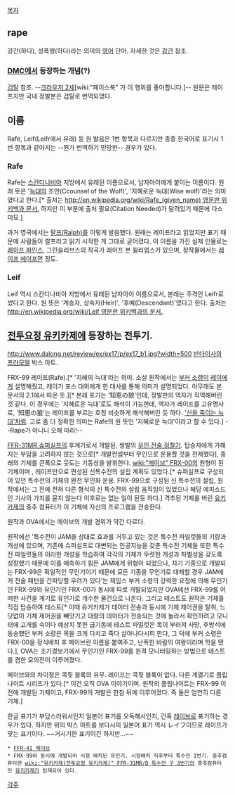 [[목차]]

== rape ==
강간(하다), 성폭행(하다)라는 의미의 [[영어]] 단어. 자세한 것은 [[강간]] 참조.

=== [[DMC]]에서 등장하는 개념(?) ===
[[겁탈]] 참조. --[[크라우저 2세]][wiki:"페이스북" 가 이 행위를 좋아합니다.]-- 원문은 레이프지만 국내 정발본은 겁탈로 번역되었다.

== 이름 ==
Rafe, Leif(Leifr에서 유래) 등 원 발음은 1번 항목과 다르지만 종종 한국어로 표기시 1번 항목과 같아지는 --뭔가 번역하기 민망한-- 경우가 있다.

=== Rafe ===
Rafe는 [[스칸디나비아]] 지방에서 유래된 이름으로서, 남자아이에게 붙이는 이름이다. 원래 뜻은 '[[늑대]]의 조언(Ccounsel of the Wolf)', '지혜로운 늑대(Wise wolf)'라는 의미였다고 한다.[* 출처는 [[http://en.wikipedia.org/wiki/Rafe_(given_name) 영문판 위키백과 문서.]] 하지만 이 부분에 출처 필요(Citation Needed)가 달려있기 때문에 다소 미묘.]

과거 영국에서는 [[랄프|랄프(Ralph)]]를 이렇게 발음했다. 원래는 레이프라고 읽었지만 표기 때문에 사람들이 랄프라고 읽기 시작한 게 그대로 굳어졌다. 이 이름을 가진 실제 인물로는 [[레이프 파인스]], 그린슬리브스의 작곡가 레이프 본 윌리엄스가 있으며, 창작물에서는 [[레이프 에이프먼]] 정도.

=== Leif ===
Leif 역시 스칸디나비아 지방에서 유래된 남자아이 이름으로서, 본래는 주격인 Leifr로 썼다고 한다. 원 뜻은 '계승자, 상속자(Heir)', '후예(Descendant)'였다고 한다. 출처는 [[http://en.wikipedia.org/wiki/Leif 영문판 위키백과의 문서.]]

== [[전투요정 유키카제]]에 등장하는 전투기. ==
http://www.dalong.net/review/ex/ex17/p/ex17_b1.jpg?width=500
[[반다이]]사의 [[프라모델]] 박스 아트.

FRX-99 레이프(Rafe).[* '지혜의 늑대'라는 의미. 소설 원작에서는 [[제임스 부커|부커 소령]]이 [[후카이 레이|레이]]에게 설명해줬고, 레이가 포스 대위에게 한 대사를 통해 의미가 설명되었다. 아무래도 본 문서의 2.1에서 따온 듯.][* 본래 표기는 '知恵の狼'인데, 정발판의 역자가 직역해버린 것 같다. 이 경우에는 '지혜로운 늑대'로도 해석이 가능한데, 역자가 레이프를 고유명사로, '知恵の狼'는 레이프를 부르는 호칭 비슷하게 해석해버린 듯 하다. [[펜리르|'신을 죽이는 늑대']]처럼. 고로 좀 더 정확한 의미는 Rafe의 원 뜻인 '지혜로운 늑대'이라고 할 수 있다.] --Rape가 아니니 오해 마라!--
 
[[슈퍼실프|FFR-31MR 슈퍼실프]]의 후계기로서 개발된, 쌍발의 [[무인기|무인 전술 정찰기]]. 탑승자에게 가해지는 부담을 고려하지 않는 것으로[* 개발컨셉부터 무인으로 운용할 것을 전제했다], 종래의 기체를 큰폭으로 웃도는 기동성을 발휘한다. [[wiki:"메이브" FRX-00]]의 원형이 된 기체이며 , 레이프만으로 편성된 신특수전의 설립 계획도 있었다.[* 슈퍼실프로 구성되어 있던 특수전의 기체의 완전 무인화 운용. FRX-99으로 구성된 신 특수전의 설립, 원작에서는 그 전에 전혀 다른 형식의 신 특수전의 설립 움직임이 있었으나 해당 에피소드인 기사의 가치를 묻지 않는다 이후로는 없는 일이 된듯 하다.] 격추된 기체를 버린 [[유키카제]]의 중추 컴퓨터가 이 기체에 자신의 프로그램을 전송한다.

원작과 OVA에서는 메이브의 개발 경위가 약간 다르다.

원작에선 '특수전이 JAM을 상대로 효과를 거두고 있는 것은 특수전 파일럿들의 기량과 개성에 있으며, 기존에 슈퍼실프로 대변되는 인공지능을 갖춘 특수전 기체들 또한 특수전 파일럿들의 이러한 개성을 학습하여 각각의 기체가 뚜렷한 개성과 차별성을 갖도록 성장했기 때문에 이를 예측하기 힘든 JAM에게 위협이 되었으나, 차기 기종으로 개발되는 FRX-99은 획일적인 무인기이기 때문에 모든 기종을 무인기로 대체할 경우 JAM에게 전술 패턴을 간파당할 우려가 있다'는 제임스 부커 소령의 강력한 요청에 의해 무인기인 FRX-99와 유인기인 FRX-00가 동시에 따로 개발되었지만 OVA에선 FRX-99를 어떠한 사건을 계기로 유인기로 개수한 물건으로 나온다. 그리고 테스트도 원작은 기체를 직접 탑승하여 테스트[* 이때 유키카제가 데이터 전송과 동시에 기체 제어권을 탈취, 느닷없이 기체 제어권을 빼앗기고 대량의 데이터가 전송되는 것에 놀라서 확인하려고 모니터에 고개를 숙이다 예상치 못한 급기동에 테스트 파일럿은 목이 부러져 사망, 후방석에 동승했던 부커 소령은 목을 크게 다치고 죽다 살아나다시피 한다, 그 덕에 부커 소령은 FRX-00을 정식배치 후 메이브란 이름을 붙여주고, 난폭한 바람의 여왕이라며 학을 뗐다.], OVA는 조기경보기에서 무인기인 FRX-99를 원격 모니터링하는 방법으로 테스트를 겸한 모의전이 이루어졌다.

메이브와의 차이점은 콕핏 블록의 유무. 레이프는 콕핏 블록이 없다. 다른 계열기로 플립나이트 시리즈가 있다.[* 이건 오직 OVA 이야기이며. 원작의 플립나이트는 FRX-99 이전에 개발된 기체이고, FRX-99의 개발은 한참 뒤에 이루어졌다. 즉 둘은 엄연히 다른 기체.]

한글 표기가 부담스러워서인지 일본어 표기를 오독해서인지, 간혹 [[레이브]]로 표기하는 경우가 있다. 하지만 위의 박스 아트를 보다시피 일본어 표기 역시 レイフ이므로 레이프가 맞는 표기이다. ~~거시기한 표기이긴 하지만…~~

 * [[메이브|FFR-41 메이브]]
 * FRX-99와 동시에 개발되어 시험 배치된 유인기. 시험배치 직후부터 특수전 1번기. 중추컴퓨터엔 [[wiki:"유키카제(전투요정 유키카제)" FFR-31MR/D 특수전 구 3번기]]의 중추컴퓨터인 [[유키카제]]가 탑재되어 있다.

[[각주]]
